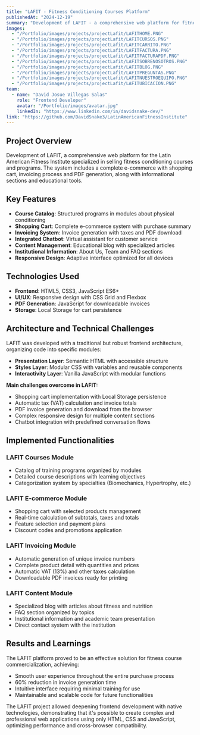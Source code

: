 ```yaml
---
title: "LAFIT - Fitness Conditioning Courses Platform"
publishedAt: "2024-12-19"
summary: "Development of LAFIT - a comprehensive web platform for fitness conditioning courses with shopping cart, invoicing system and content management, built with pure HTML, CSS and JavaScript."
images:
  - "/Portfolio/images/projects/projectLafit/LAFITHOME.PNG"
  - "/Portfolio/images/projects/projectLafit/LAFITCURSOS.PNG"
  - "/Portfolio/images/projects/projectLafit/LAFITCARRITO.PNG"
  - "/Portfolio/images/projects/projectLafit/LAFITFACTURA.PNG"
  - "/Portfolio/images/projects/projectLafit/LAFITFACTURAPDF.PNG"
  - "/Portfolio/images/projects/projectLafit/LAFITSOBRENOSOTROS.PNG"
  - "/Portfolio/images/projects/projectLafit/LAFITBLOG.PNG"
  - "/Portfolio/images/projects/projectLafit/LAFITPREGUNTAS.PNG"
  - "/Portfolio/images/projects/projectLafit/LAFITNUESTROEQUIPO.PNG"
  - "/Portfolio/images/projects/projectLafit/LAFITUBICACION.PNG"
team:
  - name: "David Josue Villegas Salas"
    role: "Frontend Developer"
    avatar: "/Portfolio/images/avatar.jpg"
    linkedIn: "https://www.linkedin.com/in/davidsnake-dev/"
link: "https://github.com/DavidSnake3/LatinAmericanFitnessInstitute"
---
```


## Project Overview

Development of LAFIT, a comprehensive web platform for the Latin American Fitness Institute specialized in selling fitness conditioning courses and programs. The system includes a complete e-commerce with shopping cart, invoicing process and PDF generation, along with informational sections and educational tools.

## Key Features

- **Course Catalog**: Structured programs in modules about physical conditioning
- **Shopping Cart**: Complete e-commerce system with purchase summary
- **Invoicing System**: Invoice generation with taxes and PDF download
- **Integrated Chatbot**: Virtual assistant for customer service
- **Content Management**: Educational blog with specialized articles
- **Institutional Information**: About Us, Team and FAQ sections
- **Responsive Design**: Adaptive interface optimized for all devices

## Technologies Used

- **Frontend**: HTML5, CSS3, JavaScript ES6+
- **UI/UX**: Responsive design with CSS Grid and Flexbox
- **PDF Generation**: JavaScript for downloadable invoices
- **Storage**: Local Storage for cart persistence

## Architecture and Technical Challenges

LAFIT was developed with a traditional but robust frontend architecture, organizing code into specific modules:

- **Presentation Layer**: Semantic HTML with accessible structure
- **Styles Layer**: Modular CSS with variables and reusable components
- **Interactivity Layer**: Vanilla JavaScript with modular functions

**Main challenges overcome in LAFIT:**

- Shopping cart implementation with Local Storage persistence
- Automatic tax (VAT) calculation and invoice totals
- PDF invoice generation and download from the browser
- Complex responsive design for multiple content sections
- Chatbot integration with predefined conversation flows

## Implemented Functionalities

### LAFIT Courses Module

- Catalog of training programs organized by modules
- Detailed course descriptions with learning objectives
- Categorization system by specialties (Biomechanics, Hypertrophy, etc.)

### LAFIT E-commerce Module

- Shopping cart with selected products management
- Real-time calculation of subtotals, taxes and totals
- Feature selection and payment plans
- Discount codes and promotions application

### LAFIT Invoicing Module

- Automatic generation of unique invoice numbers
- Complete product detail with quantities and prices
- Automatic VAT (13%) and other taxes calculation
- Downloadable PDF invoices ready for printing

### LAFIT Content Module

- Specialized blog with articles about fitness and nutrition
- FAQ section organized by topics
- Institutional information and academic team presentation
- Direct contact system with the institution

## Results and Learnings

The LAFIT platform proved to be an effective solution for fitness course commercialization, achieving:

- Smooth user experience throughout the entire purchase process
- 60% reduction in invoice generation time
- Intuitive interface requiring minimal training for use
- Maintainable and scalable code for future functionalities

The LAFIT project allowed deepening frontend development with native technologies, demonstrating that it's possible to create complex and professional web applications using only HTML, CSS and JavaScript, optimizing performance and cross-browser compatibility.
